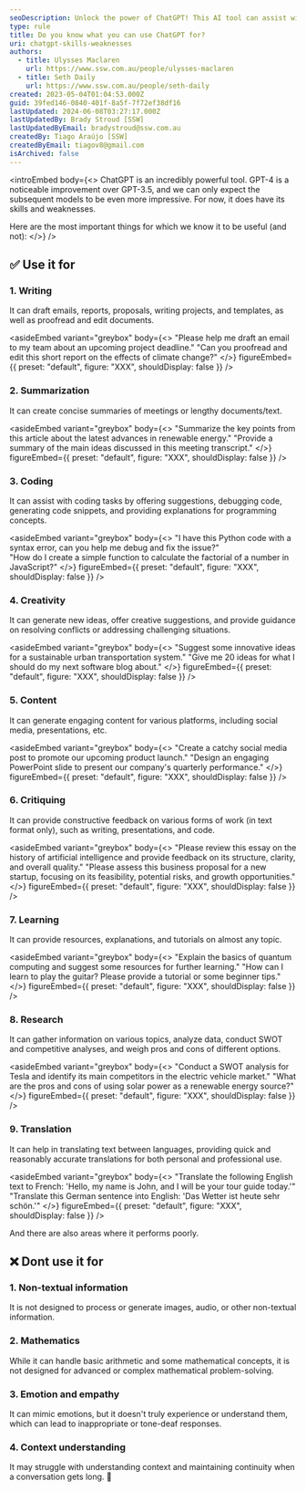```yaml
---
seoDescription: Unlock the power of ChatGPT! This AI tool can assist with writing, summarization, coding, creativity, content generation, critiquing, learning, research, and translation tasks.
type: rule
title: Do you know what you can use ChatGPT for?
uri: chatgpt-skills-weaknesses
authors:
  - title: Ulysses Maclaren
    url: https://www.ssw.com.au/people/ulysses-maclaren
  - title: Seth Daily
    url: https://www.ssw.com.au/people/seth-daily
created: 2023-05-04T01:04:53.000Z
guid: 39fed146-0840-401f-8a5f-7f72ef38df16
lastUpdated: 2024-06-08T03:27:17.000Z
lastUpdatedBy: Brady Stroud [SSW]
lastUpdatedByEmail: bradystroud@ssw.com.au
createdBy: Tiago Araújo [SSW]
createdByEmail: tiagov8@gmail.com
isArchived: false
---
```


<introEmbed
  body={<>
ChatGPT is an incredibly powerful tool. GPT-4 is a noticeable improvement over GPT-3.5, and we can only expect the subsequent models to be even more impressive. For now, it does have its skills and weaknesses.

Here are the most important things for which we know it to be useful (and not):
  </>}
/>
## ✅ Use it for

### 1. Writing

It can draft emails, reports, proposals, writing projects, and templates, as well as proofread and edit documents.

<asideEmbed
  variant="greybox"
  body={<>
    "Please help me draft an email to my team about an upcoming project deadline."
"Can you proofread and edit this short report on the effects of climate change?"
  </>}
  figureEmbed={{
    preset: "default",
    figure: "XXX",
    shouldDisplay: false
  }}
/>

### 2. Summarization

It can create concise summaries of meetings or lengthy documents/text.

<asideEmbed
  variant="greybox"
  body={<>
    "Summarize the key points from this article about the latest advances in renewable energy."
"Provide a summary of the main ideas discussed in this meeting transcript."
  </>}
  figureEmbed={{
    preset: "default",
    figure: "XXX",
    shouldDisplay: false
  }}
/>

### 3. Coding

It can assist with coding tasks by offering suggestions, debugging code, generating code snippets, and providing explanations for programming concepts.

<asideEmbed
  variant="greybox"
  body={<>
    "I have this Python code with a syntax error, can you help me debug and fix the issue?"\
"How do I create a simple function to calculate the factorial of a number in JavaScript?"
  </>}
  figureEmbed={{
    preset: "default",
    figure: "XXX",
    shouldDisplay: false
  }}
/>

### 4. Creativity

It can generate new ideas, offer creative suggestions, and provide guidance on resolving conflicts or addressing challenging situations.

<asideEmbed
  variant="greybox"
  body={<>
    "Suggest some innovative ideas for a sustainable urban transportation system."
"Give me 20 ideas for what I should do my next software blog about."
  </>}
  figureEmbed={{
    preset: "default",
    figure: "XXX",
    shouldDisplay: false
  }}
/>

### 5. Content

It can generate engaging content for various platforms, including social media, presentations, etc.

<asideEmbed
  variant="greybox"
  body={<>
    "Create a catchy social media post to promote our upcoming product launch."
"Design an engaging PowerPoint slide to present our company's quarterly performance."
  </>}
  figureEmbed={{
    preset: "default",
    figure: "XXX",
    shouldDisplay: false
  }}
/>

### 6. Critiquing

It can provide constructive feedback on various forms of work (in text format only), such as writing, presentations, and code.

<asideEmbed
  variant="greybox"
  body={<>
    "Please review this essay on the history of artificial intelligence and provide feedback on its structure, clarity, and overall quality."
"Please assess this business proposal for a new startup, focusing on its feasibility, potential risks, and growth opportunities."
  </>}
  figureEmbed={{
    preset: "default",
    figure: "XXX",
    shouldDisplay: false
  }}
/>

### 7. Learning

It can provide resources, explanations, and tutorials on almost any topic.

<asideEmbed
  variant="greybox"
  body={<>
    "Explain the basics of quantum computing and suggest some resources for further learning."
"How can I learn to play the guitar? Please provide a tutorial or some beginner tips."
  </>}
  figureEmbed={{
    preset: "default",
    figure: "XXX",
    shouldDisplay: false
  }}
/>

### 8. Research

It can gather information on various topics, analyze data, conduct SWOT and competitive analyses, and weigh pros and cons of different options.

<asideEmbed
  variant="greybox"
  body={<>
    "Conduct a SWOT analysis for Tesla and identify its main competitors in the electric vehicle market."
"What are the pros and cons of using solar power as a renewable energy source?"
  </>}
  figureEmbed={{
    preset: "default",
    figure: "XXX",
    shouldDisplay: false
  }}
/>

### 9. Translation

It can help in translating text between languages, providing quick and reasonably accurate translations for both personal and professional use.

<asideEmbed
  variant="greybox"
  body={<>
    "Translate the following English text to French: 'Hello, my name is John, and I will be your tour guide today.'"
"Translate this German sentence into English: 'Das Wetter ist heute sehr schön.'"
  </>}
  figureEmbed={{
    preset: "default",
    figure: "XXX",
    shouldDisplay: false
  }}
/>

And there are also areas where it performs poorly.

## ❌ Dont use it for

### 1. Non-textual information

It is not designed to process or generate images, audio, or other non-textual information.

### 2. Mathematics

While it can handle basic arithmetic and some mathematical concepts, it is not designed for advanced or complex mathematical problem-solving.

### 3. Emotion and empathy

It can mimic emotions, but it doesn't truly experience or understand them, which can lead to inappropriate or tone-deaf responses.

### 4. Context understanding

It may struggle with understanding context and maintaining continuity when a conversation gets long. 🤖

